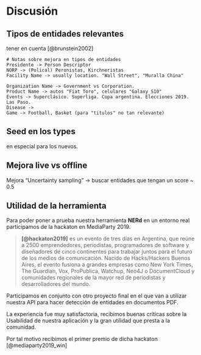 # Discusión {#discussion}

## Tipos de entidades relevantes

tener en cuenta [@brunstein2002]

```
# Notas sobre mejora en tipos de entidades
Presidente -> Person Descriptor
NORP -> (Polical) Peronistas, Kirchneristas
Facility Name -> usually location. "Wall Street", "Muralla China"

Organization Name -> Government vs Corporation.
Product Name -> autos "Fiat Toro", celulares "Galaxy S10"
Events -> Superclásico. Superliga. Copa argentina. Elecciones 2019. Las Paso.
Disease -> 
Game -> Football, Basket (para "titulos" no tan relevante)
```

## Seed en los types
en especial para los nuevos.

## Mejora live vs offline
Mejora "Uncertainty sampling" -> buscar entidades que tengan un score ~ 0.5

## Utilidad de la herramienta
Para poder poner a prueba nuestra herramienta **NERd** en un entorno real participamos de la hackaton en MediaParty 2019.

> **[@hackaton2019]** es un evento de tres días en Argentina, que reúne a 2500 emprendedores, periodistas, programadores de software y diseñadores de cinco continentes para trabajar juntos para el futuro de los medios de comunicación.
> Nacido de Hacks/Hackers Buenos Aires, el evento fusiona a grandes empresas como New York Times, The Guardian, Vox, ProPublica, Watchup, Neo4J o DocumentCloud y comunidades regionales de la mayor red de periodistas y desarrolladores del mundo.

Participamos en conjunto con otro proyecto final en el que van a utilizar nuestra API para hacer detección de entidades en documentos PDF.

La experiencia fue muy satisfactoria, recibimos buenas críticas sobre la Usabilidad de nuestra aplicación y la gran utilidad que presta a la comunidad.


Por tal motivo recibimos el primer premio de dicha hackaton [@mediaparty2019_win]